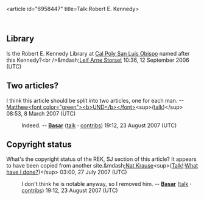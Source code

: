 <article id="6958447" title=Talk:Robert E. Kennedy>
	<talkpage id="6958447" title="Talk:Robert E. Kennedy">
==Library==
Is the Robert E. Kennedy Library at [[Cal Poly San Luis Obispo]] named after this Kennedy?&lt;br /&gt;&amp;mdash;[[User:Lastorset|Leif Arne Storset]] 10:36, 12 September 2006 (UTC)

== Two articles? ==

I think this article should be split into two articles, one for each man. --[[User:MatthewUND|Matthew&lt;font color=&quot;green&quot;&gt;&lt;b&gt;UND&lt;/b&gt;&lt;/font&gt;]]&lt;sup&gt;([[User talk:MatthewUND|talk]])&lt;/sup&gt; 08:53, 8 March 2007 (UTC)
:Indeed. -- '''[[User:Basar|Basar]]''' ([[User talk:Basar|talk]] '''·''' [[Special:Contributions/Basar|contribs]]) 19:12, 23 August 2007 (UTC)

== Copyright status ==

What's the copyright status of the REK, SJ section of this article? It appears to have been copied from another site.&amp;mdash;[[User:Nat Krause|Nat Krause]]&lt;sup&gt;([[User talk:Nat Krause|Talk!]]·[[Special:Contributions/Nat Krause|What have I done?]])&lt;/sup&gt; 03:00, 27 July 2007 (UTC)
: I don't think he is notable anyway, so I removed him. -- '''[[User:Basar|Basar]]''' ([[User talk:Basar|talk]] '''·''' [[Special:Contributions/Basar|contribs]]) 19:12, 23 August 2007 (UTC)
	</talkpage>
</article>